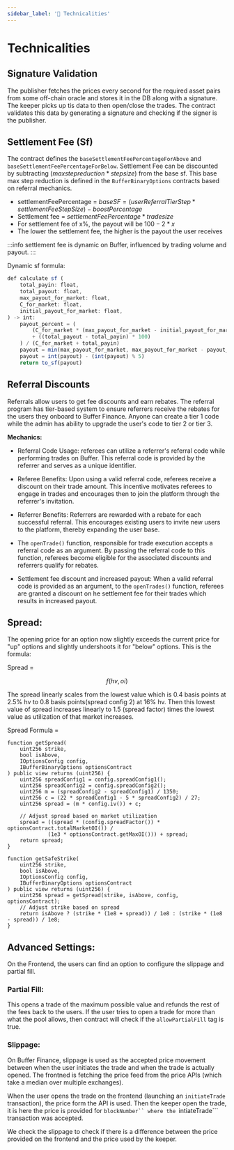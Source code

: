 ```yaml
---
sidebar_label: '🔧 Technicalities'
---
```


<link rel="stylesheet" href={useBaseUrl("katex/katex.min.css")} />

# Technicalities

## Signature Validation
The publisher fetches the prices every second for the required asset pairs from some off-chain oracle and stores it in the DB along with a signature. 
The keeper picks up tis data to then open/close the trades. The contract validates this data by generating a signature and checking if the signer is the publisher. 

## Settlement Fee (Sf)
The contract defines the ```baseSettlementFeePercentageForAbove``` and ```baseSettlementFeePercentageForBelow```.
Settlement Fee can be discounted by subtracting $(max step reduction * step size)$ from the base sf.
This base max step reduction is defined in the ```BufferBinaryOptions``` contracts based on referral mechanics. 

- settlementFeePercentage = $baseSF = (userReferralTierStep * settlementFeeStepSize) - boostPercentage$
- Settlement fee = $settlementFeePercentage * trade size$
- For settlement fee of x%, the payout will be $100-2*x$
- The lower the settlement fee, the higher is the payout the user receives

:::info
settlement fee is dynamic on Buffer, influenced by trading volume and payout. 
:::

Dynamic sf formula:

```js
def calculate sf (
    total_payin: float,
    total_payout: float,
    max_payout_for_market: float,
    C_for_market: float,
    initial_payout_for_market: float, 
) -> int:
    payout_percent = (
        (C_for_market * (max_payout_for_market - initial_payout_for_market))
        + ((total_payout - total_payin) * 100)
    ) / (C_for_market + total_payin)
    payout = min(max_payout_for_market, max_payout_for_market - payout_percent)
    payout = int(payout) - (int(payout) % 5)
    return to_sf(payout)
```
## Referral Discounts

Referrals allow users to get fee discounts and earn rebates. The referral program has tier-based system to ensure referrers receive the rebates for the users they onboard to Buffer Finance. 
Anyone can create a tier 1 code while the admin has ability to upgrade the user's code to tier 2 or tier 3. 

**Mechanics:**
- Referral Code Usage:
referees can utilize a referrer's referral code while performing trades on Buffer. This referral code is provided by the referrer and serves as a unique identifier. 

- Referee Benefits:
Upon using a valid referral code, referees receive a discount on their trade amount. This incentive motivates referees to engage in trades and encourages then to join the platform through the referrer's invitation. 

- Referrer Benefits:
Referrers are rewarded with a rebate for each successful referral. This encourages existing users to invite new users to the platform, thereby expanding the user base.

- The ```openTrade()``` function, responsible for trade execution accepts a referral code as an argument. By passing the referral code to this function, referees become eligible for the associated discounts and referrers qualify for rebates. 

- Settlement fee discount and increased payout:
When a valid referral code is provided as an argument, to the ```openTrades()``` function, referees are granted a discount on he settlement fee for their trades which results in increased payout. 


## Spread: 

The opening price for an option now slightly exceeds the current price for "up" options and slightly undershoots it for "below" options. This is the formula:

Spread = 

$$
f(hv, oi)
$$

The spread linearly scales from the lowest value which is 0.4 basis points at 2.5% hv to 0.8 basis points(spread config 2) at 16% hv.
Then this lowest value of spread increases linearly to 1.5 (spread factor) times the lowest value as utilization of that market increases. 

Spread Formula =

```solidity
function getSpread( 
    uint256 strike, 
    bool isAbove,
    IOptionsConfig config,
    IBufferBinaryOptions optionsContract
) public view returns (uint256) {
    uint256 spreadConfig1 = config.spreadConfig1();
    uint256 spreadConfig2 = config.spreadConfig2();
    uint256 m = (spreadConfig2 - spreadConfig1) / 1350;
    uint256 c = (22 * spreadConfig1 - 5 * spreadConfig2) / 27;
    uint256 spread = (m * config.iv()) + c;

    // Adjust spread based on market utilization
    spread = ((spread * (config.spreadFactor()) * optionsContract.totalMarketOI()) / 
             (1e3 * optionsContract.getMaxOI())) + spread;
    return spread;
}

function getSafeStrike( 
    uint256 strike, 
    bool isAbove,
    IOptionsConfig config,
    IBufferBinaryOptions optionsContract
) public view returns (uint256) {
    uint256 spread = getSpread(strike, isAbove, config, optionsContract);
    // Adjust strike based on spread
    return isAbove ? (strike * (1e8 + spread)) / 1e8 : (strike * (1e8 - spread)) / 1e8;
}
```

## Advanced Settings:

On the Frontend, the users can find an option to configure the slippage and partial fill. 

### Partial Fill:
This opens a trade of the maximum possible value and refunds the rest of the fees back to the users. If the user tries to open a trade for more than what the pool allows, then contract will check if the ```allowPartialFill``` tag is true. 

### Slippage:
On Buffer Finance, slippage is used as the accepted price movement between when the user initiates the trade and when the trade is actually opened. 
The frontned is fetching the price feed from the price APIs (which take a median over multiple exchanges).

When the user opens the trade on the frontend (launching an ```initiateTrade``` transaction), the price form the API is used. Then the keeper open the trade, it is here the price is provided for ```blockNumber`` where the ```intiateTrade``` transaction was accepted.

We check the slippage to check if there is a difference between the price provided on the frontend and the price used by the keeper.